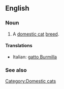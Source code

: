 ==English==

===Noun===
{{en-noun|sg=[[Burmilla]]}}

# A [[domestic cat]] [[breed]].

====Translations====
{{top}}
*Italian: [[gatto Burmilla]]
{{mid}}

{{bottom}}

===See also===
{{wikipedia|Burmilla}}
{{commonscat|Burmilla}}

[[Category:Domestic cats]]